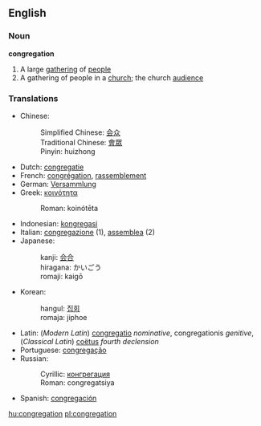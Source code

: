 ==English==

===Noun===
'''congregation'''

# A large [[gathering]] of [[people]]
# A gathering of people in a [[church]]; the church [[audience]]

===Translations===
*Chinese:
*:Simplified Chinese: [[会众]]
*:Traditional Chinese: [[會眾]]
*:Pinyin: huizhong
*Dutch: [[congregatie]]
*French: [[congrégation]], [[rassemblement]]
*German: [[Versammlung]]
*Greek: [[κοινότητα]]
*:Roman: koinótēta
*Indonesian: [[kongregasi]]
*Italian: [[congregazione]] (1), [[assemblea]] (2)
*Japanese: 
*:kanji: [[会合]]
*:hiragana: かいごう
*:romaji: kaigō
*Korean: 
*:hangul: [[집회]]
*:romaja: jiphoe
*Latin: (''Modern Latin'') [[congregatio]] ''nominative'', congregationis ''genitive'', (''Classical Latin'') [[coëtus]] ''fourth declension''
*Portuguese: [[congregação]]
*Russian: 
*:Cyrillic: [[конгрегация]]
*:Roman: congregatsiya
*Spanish: [[congregación]]

[[hu:congregation]]
[[pl:congregation]]